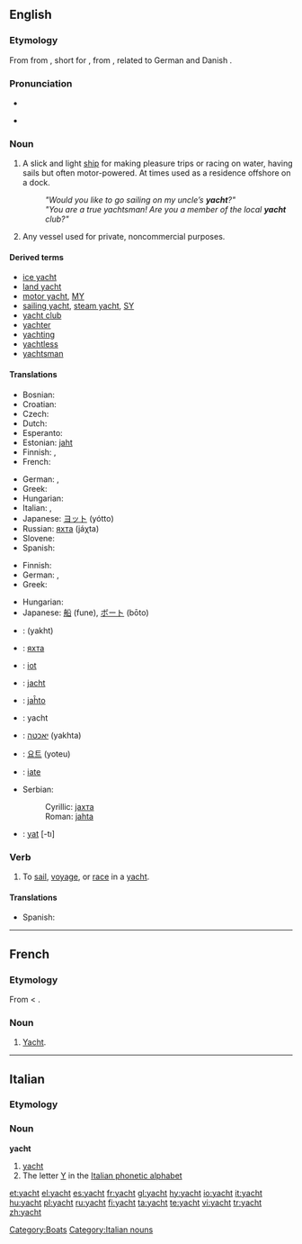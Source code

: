 {{also|Yacht}}
==English==

{{wikipedia}}

===Etymology===
From {{etyl|nl|en}} {{term|jacht|lang=nl}} from {{etyl|odt|en}} {{term|jagt|lang=odt}}, short for {{term|jaghtschip||ship for chasing|lang=odt}}, from {{term|jagen|lang=odt}}, related to German {{term|jagen|lang=de}} and Danish {{term|jage||to hunt|lang=da}}.

===Pronunciation===
* {{IPA|/jɒt/}}
* {{audio|en-us-yacht.ogg|Audio (US)}}
*: {{rhymes|ɒt}}

===Noun===
{{en-noun}}

# A slick and light [[ship]] for making pleasure trips or racing on water, having sails but often motor-powered. At times used as a residence offshore on a dock.
#: '' "Would you like to go sailing on my uncle’s '''yacht'''?" ''
#: '' "You are a true yachtsman! Are you a member of the local '''yacht''' club?" ''
# Any vessel used for private, noncommercial purposes.

====Derived terms====
* [[ice yacht]]
* [[land yacht]]
* [[motor yacht]], [[MY]]
* [[sailing yacht]], [[steam yacht]], [[SY]]
* [[yacht club]]
* [[yachter]]
* [[yachting]]
* [[yachtless]]
* [[yachtsman]]

====Translations====
{{trans-top|slick and light ship}}
* Bosnian: {{t-|bs|jahta|f}}
* Croatian: {{t+|hr|jahta|f}}
* Czech: {{t-|cs|jachta|f}}
* Dutch: {{t+|nl|jacht|f}}
* Esperanto: {{t-|eo|jaĥto|xs=Esperanto}}
* Estonian: [[jaht]]
* Finnish: {{t+|fi|jahti}}, {{t-|fi|huvipursi}}
* French: {{t+|fr|yacht|m}}
{{trans-mid}}
* German: {{t+|de|Yacht|f}}, {{t+|de|Jacht|f}}
* Greek: {{t+|el|γιοτ|n|tr=yiot|sc=Grek}}
* Hungarian: {{t+|hu|jacht}}
* Italian: {{t-|it|panfilo|m}}, {{t+|it|yacht|m}}
* Japanese: [[ヨット]] (yótto)
* Russian: [[яхта]] (jáχta) {{f}}
* Slovene: {{t-|sl|jahta|f}}
* Spanish: {{t+|es|yate|m}}
{{trans-bottom}}

{{trans-top|any private noncommercial vessel}}
* Finnish: {{t-|fi|huvialus}}
* German: {{t+|de|Yacht|f}}, {{t+|de|Jacht|f}}
* Greek: {{t+|el|θαλαμηγός|f|tr=thalamigós|sc=Grek}}
{{trans-mid}}
* Hungarian: {{t+|hu|jacht}}
* Japanese: [[船]] (fune), [[ボート]] (bōto)
{{trans-bottom}}

{{checktrans-top}}
* {{ttbc|Arabic}}: {{Arab|[[يخت]]}} (yakht)
* {{ttbc|Bulgarian}}: [[яхта]] {{f}}
* {{ttbc|Catalan}}: [[iot]] {{m}}
* {{ttbc|Dutch}}: [[jacht]] {{n}}
* {{ttbc|Esperanto}}: [[jaĥto]]
* {{ttbc|French}}: yacht {{m}}
* {{ttbc|Hebrew}}: [[יאכטה]] (yakhta) {{f}}
{{trans-mid}}
* {{ttbc|Korean}}: [[요트]] (yoteu)
* {{ttbc|Portuguese}}: [[iate]] {{m}}
* Serbian:
*: Cyrillic: [[јахта]] {{f}}
*: Roman: [[jahta]] {{f}}
* {{ttbc|Turkish}}: [[yat]] [-tı]
{{trans-bottom}}

===Verb===
{{en-verb}}

# {{intransitive}} To [[sail]], [[voyage]], or [[race]] in a [[yacht]].

====Translations====
{{trans-top|to voyage in a yacht}}
* Spanish: {{t|es|ir en yate}}
{{trans-mid}}
{{trans-bottom}}

[[Category:Boats]]

----

==French==

===Etymology===
From {{etyl|en|fr}} {{term|yacht|lang=en}} < {{etyl|nl|fr}}.

===Noun===
{{fr-noun|m}}

# [[#English|Yacht]].

----
==Italian==

===Etymology===
{{etyl|en|it}}

===Noun===
'''yacht''' {{m|inv}}

# [[#English|yacht]]
# The letter [[Y]] in the [[Appendix:Italian phonetic alphabet|Italian phonetic alphabet]]
[[Category:Italian nouns]]

[[et:yacht]]
[[el:yacht]]
[[es:yacht]]
[[fr:yacht]]
[[gl:yacht]]
[[hy:yacht]]
[[io:yacht]]
[[it:yacht]]
[[hu:yacht]]
[[pl:yacht]]
[[ru:yacht]]
[[fi:yacht]]
[[ta:yacht]]
[[te:yacht]]
[[vi:yacht]]
[[tr:yacht]]
[[zh:yacht]]